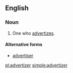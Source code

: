 ==English==

===Noun===
{{en-noun}}

# One who [[advertize]]s.

====Alternative forms====
* [[advertiser]]

[[pl:advertizer]]
[[simple:advertizer]]
